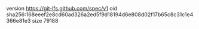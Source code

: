 version https://git-lfs.github.com/spec/v1
oid sha256:168eeef2e8cd60ad326a2ed5f9d18194d6e808d02f17b65c8c31c1e4366e81e3
size 79188
